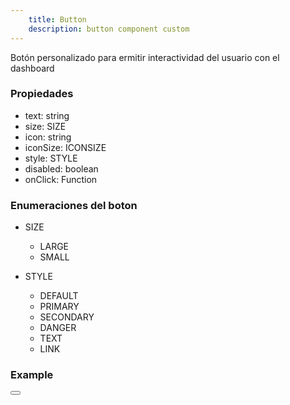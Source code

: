 ```yaml
---
    title: Button
    description: button component custom
---
```


Botón personalizado para ermitir interactividad del usuario con el dashboard

### Propiedades
- text: string
- size: SIZE
- icon: string
- iconSize: ICONSIZE
- style: STYLE
- disabled: boolean
- onClick: Function

### Enumeraciones del boton
- SIZE
    - LARGE
    - SMALL

- STYLE
    - DEFAULT
    - PRIMARY
    - SECONDARY
    - DANGER
    - TEXT
    - LINK

### Example

<Button/>